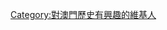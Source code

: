 {{Userbox
  |border-c = #000000
  |border-s = 1
  |id-c     = #ffffff
  |id-s     = 12
  |id-fc    = #000000
  |info-s   = 9
  |info-fc  = #000000
  |id       = [[檔案:Macau oldmap.jpg|60px]]
  |info     = 這個用戶對'''[[澳門歷史]]'''很感興趣。
}}
[[Category:對澳門歷史有興趣的維基人]]